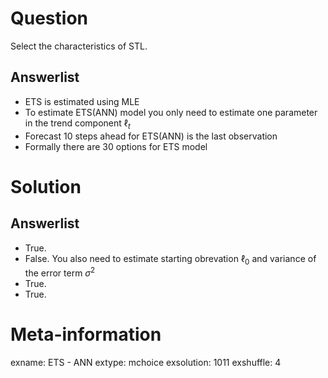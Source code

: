Question
========

Select the characteristics of STL.

Answerlist
----------

*  ETS is estimated using MLE 
*  To estimate ETS(ANN) model you only need to estimate one parameter in the trend component $\ell_t$
*  Forecast 10 steps ahead for ETS(ANN) is the last observation 
*  Formally there are 30 options for ETS model


Solution
========

Answerlist
----------

*  True.
*  False. You also need to estimate starting obrevation $\ell_0$ and variance of the error term $\sigma^2$ 
*  True. 
*  True. 


Meta-information
================
exname: ETS - ANN
extype: mchoice
exsolution: 1011
exshuffle: 4

